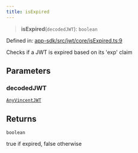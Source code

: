 ```yaml
---
title: isExpired
---
```


> **isExpired**(`decodedJWT`): `boolean`

Defined in: [app-sdk/src/jwt/core/isExpired.ts:9](https://github.com/LIT-Protocol/Vincent/blob/1ec4d670031700c70e1e2ba1640f87d4b5f07fe8/packages/libs/app-sdk/src/jwt/core/isExpired.ts#L9)

Checks if a JWT is expired based on its 'exp' claim

## Parameters

### decodedJWT

[`AnyVincentJWT`](/api-reference/app-sdk/jwt/type-aliases/AnyVincentJWT)

## Returns

`boolean`

true if expired, false otherwise
